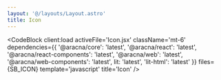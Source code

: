 ```yaml
---
layout: '@/layouts/Layout.astro'
title: Icon
---
```



<IconComponentBlock client:load />

<CodeBlock
  client:load
  activeFile='Icon.jsx'
  className='mt-6'
  dependencies={{
    '@aracna/core': 'latest',
    '@aracna/react': 'latest',
    '@aracna/react-components': 'latest',
    '@aracna/web': 'latest',
    '@aracna/web-components': 'latest',
    lit: 'latest',
    'lit-html': 'latest'
  }}
  files={SB_ICON}
  template='javascript'
  title='Icon'
/>

